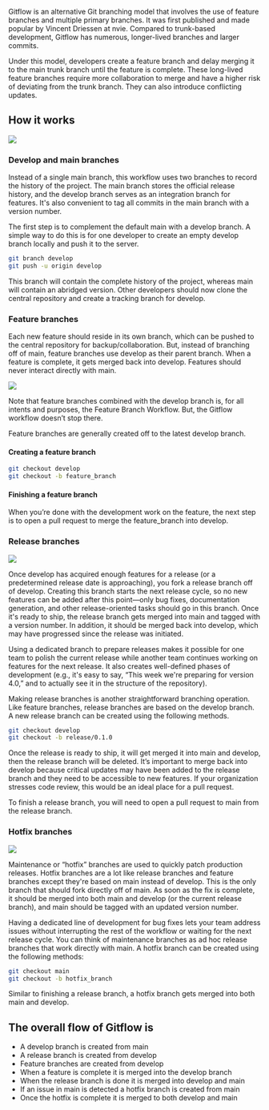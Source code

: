 Gitflow is an alternative Git branching model that involves the use of feature branches and multiple primary branches.
It was first published and made popular by Vincent Driessen at nvie. Compared to trunk-based development, Gitflow has
numerous, longer-lived branches and larger commits.

Under this model, developers create a feature branch and delay merging it to the main trunk branch until the feature is
complete. These long-lived feature branches require more collaboration to merge and have a higher risk of deviating from
the trunk branch. They can also introduce conflicting updates.

## How it works

![](https://wac-cdn.atlassian.com/dam/jcr:a13c18d6-94f3-4fc4-84fb-2b8f1b2fd339/01%20How%20it%20works.svg?cdnVersion=824)

### Develop and main branches

Instead of a single main branch, this workflow uses two branches to record the history of the project.
The main branch stores the official release history, and the develop branch serves as an integration branch for features.
It's also convenient to tag all commits in the main branch with a version number.

The first step is to complement the default main with a develop branch. A simple way to do this is for one developer
to create an empty develop branch locally and push it to the server.

```bash
git branch develop
git push -u origin develop
```

This branch will contain the complete history of the project, whereas main will contain an abridged version.
Other developers should now clone the central repository and create a tracking branch for develop.

### Feature branches

Each new feature should reside in its own branch, which can be pushed to the central repository for backup/collaboration.
But, instead of branching off of main, feature branches use develop as their parent branch. When a feature is complete,
it gets merged back into develop. Features should never interact directly with main.

![](https://wac-cdn.atlassian.com/dam/jcr:34c86360-8dea-4be4-92f7-6597d4d5bfae/02%20Feature%20branches.svg?cdnVersion=824)

Note that feature branches combined with the develop branch is, for all intents and purposes, the Feature Branch Workflow.
But, the Gitflow workflow doesn’t stop there.

Feature branches are generally created off to the latest develop branch.

#### Creating a feature branch

```bash
git checkout develop
git checkout -b feature_branch
```

#### Finishing a feature branch

When you’re done with the development work on the feature, the next step is to open a pull request to merge the feature_branch into develop.

### Release branches

![](https://wac-cdn.atlassian.com/dam/jcr:8f00f1a4-ef2d-498a-a2c6-8020bb97902f/03%20Release%20branches.svg?cdnVersion=824)

Once develop has acquired enough features for a release (or a predetermined release date is approaching), you fork a
release branch off of develop. Creating this branch starts the next release cycle, so no new features can be added after
this point—only bug fixes, documentation generation, and other release-oriented tasks should go in this branch.
Once it's ready to ship, the release branch gets merged into main and tagged with a version number. In addition,
it should be merged back into develop, which may have progressed since the release was initiated.

Using a dedicated branch to prepare releases makes it possible for one team to polish the current release while another
team continues working on features for the next release. It also creates well-defined phases of development
(e.g., it's easy to say, “This week we're preparing for version 4.0,” and to actually see it in the structure of the repository).

Making release branches is another straightforward branching operation. Like feature branches, release branches are
based on the develop branch. A new release branch can be created using the following methods.

```bash
git checkout develop
git checkout -b release/0.1.0
```

Once the release is ready to ship, it will get merged it into main and develop, then the release branch will be deleted.
It’s important to merge back into develop because critical updates may have been added to the release branch and they
need to be accessible to new features. If your organization stresses code review, this would be an ideal place for a pull request.

To finish a release branch, you will need to open a pull request to main from the release branch.

### Hotfix branches

![](https://wac-cdn.atlassian.com/dam/jcr:cc0b526e-adb7-4d45-874e-9bcea9898b4a/04%20Hotfix%20branches.svg?cdnVersion=824)

Maintenance or “hotfix” branches are used to quickly patch production releases. Hotfix branches are a lot like release branches and feature branches except they're based on main instead of develop. This is the only branch that should fork directly off of main. As soon as the fix is complete, it should be merged into both main and develop (or the current release branch), and main should be tagged with an updated version number.

Having a dedicated line of development for bug fixes lets your team address issues without interrupting the rest of the workflow or waiting for the next release cycle. You can think of maintenance branches as ad hoc release branches that work directly with main. A hotfix branch can be created using the following methods:

```bash
git checkout main
git checkout -b hotfix_branch
```

Similar to finishing a release branch, a hotfix branch gets merged into both main and develop.

## The overall flow of Gitflow is

- A develop branch is created from main
- A release branch is created from develop
- Feature branches are created from develop
- When a feature is complete it is merged into the develop branch
- When the release branch is done it is merged into develop and main
- If an issue in main is detected a hotfix branch is created from main
- Once the hotfix is complete it is merged to both develop and main
